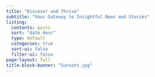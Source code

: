 ```yaml
---
title: "Discover and Thrive"
subtitle: "Your Gateway to Insightful News and Stories"
listing:
  contents: posts
  sort: "date desc"
  type: default
  categories: true
  sort-ui: false
  filter-ui: false
page-layout: full
title-block-banner: "Sunsets.jpg"
---
```



